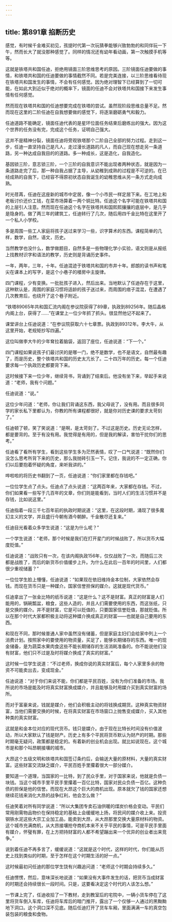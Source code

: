 ```yaml
---
---
---
```

title: 第891章 掐断历史
---



感觉，有时候千金难买初见，孩提时代第一次玩猜拳能够兴致勃勃的和同伴玩一下午，然而长大了就没那种感觉了。同样的情况还有幼年看动画，第一次触摸手机等等。

这就是铁塔共和国任迪，拒绝用镜面三阶思维思考的原因。三阶镜面任迪要做的事情，和铁塔共和国的任迪要做的事情截然不同。若是完美连接，以三阶思维看待现在铁塔共和国发生的事情，不会有任何感觉。因为绝对理智下已经算到了一切可能，在如此大到近似于绝对的概率下，镜面的任迪不会对铁塔共和国接下来发生事情有任何感觉。

然而现在铁塔共和国的任迪想要完成在铁塔的尝试。虽然现阶段思维总量不足。然而现在这里的二阶任迪在自我想要做的感觉下，将逐渐磨砺勇气和毅力。

任迪道路不能确定，镜面任迪代表的是星环位面任务结束后磨练出的强大。因为这个世界的任务没有完，完成这个任务，证明自己强大。

这并不是精神分裂，镜面任迪将旁观铁塔那个二阶自己全部的努力过程。走到这一步，任迪一直坚持自己是凡人，走过漫长道路的凡人，而自己现在想走另一条道路，另一种达成自我目的的道路。多一种成长，这是造化，自我造化。

基因锁三阶，意志锁三阶，一个三阶的自我意识不能出现者两种状态，就是因为一条道路走完了后，那一种自我占据了主导，从幼稚到成熟的过程是不可逆的。在已经成熟的自我下，已经容不得原初状态自我诞生的幼稚思维从另一条方式走向成熟。

时光荏苒，任迪在这座新的城市中定居，像一个小市民一样定居下来。在工地上和老板讨价还价工钱，在菜市场算着一两个铜比特。任迪这个名字可能在铁塔共和国的上层引人注意。然而现在任迪这个名字在铁塔共和国熙熙攘攘的底层中，是几乎是隐身的。做了两三年的建筑工，任迪转行了几次，随后用四千金比特在这里开了一个私人小学校。

多是周围一些工人家庭将孩子送过来学习一些，识字算术的东西。课程简单的几样，数学，自然，语文，历史。

当然教学也没什么，数学做题目，自然多是一些物理化学小实验，语文则是从报纸上找教材识字和语法的教学，历史则是背诵历史事件。

一年，两年，三年，十年。任迪混迹于铁塔共和国的市井十年。郎朗的读书声和笔尖在课本上的写字，是这个小巷子的楼房中主旋律。

四门课程，少有变换。一批批孩子进入，然后出来。当地默认了任迪存在于这里，这种默认是，周围的家庭习惯将适龄的孩子送过来，而周围的痞子混混，在遭遇了几次教育后，也绕开了这个巷子附近。

“铁塔89065年共和国汇流内阁在参议院获得了89章，执政到89256年。随后晶格内阁上台，获得了……”在课堂上一位少年抓了抓头。很显然他记不起来了。

课堂讲台上任迪说道：“在参议院获取六十七章票。执政到89312年。李大牛，从这里开始，老规矩抄写四遍。”

这位叫做李大牛的少年耷拉着脑袋，返回了座位，任迪说道：“下一个。”

四门课程如果说孩子们最讨厌的是哪一门，绝不是数学，也不是语文，自然最有趣了，而是历史，整个铁塔共和国的历史太亢长了。二十四万年的历史。每一个任迪要求每一个执政历史都要背下来。

这时候接下来一位少年，继续背书，背诵到了结束后。他没有坐下来，举起手来说道：“老师，我有个问题。”

任迪说道：“说。”

这位少年问道：“老师，你让我们背诵这东西，我父母说了，没有用。而且很多同学的家长私下里都认为，你教的所有课程都很好，就是你对历史课的要求太苛刻了。”

任迪顿了顿，笑了笑说道：“是啊，是太苛刻了。不过这是历史。历史无论怎样，都是要背的。至于有没有用。我觉得是有用的，但是我的解读，害怕干扰你们的思考。”

任迪看了看所有学生，看到这些学生多为茫然表情，叹了一口气说道：“既然你们没怎么思考所背下来的历史，那么我抛砖引玉一下。记住，我说的不一定正确，你们以后要抱着怀疑的角度，来听我讲的。”

哗啦啦的将历史书翻到了一页，任迪说道：“你们家里都在存钱吧。”

一位位学生点了点头。任迪点了点头说道：“这两百年来，大家都在存钱。不过，你们如果看一些写于几百年的文章，你们则是能看到，当时人们的生活习惯并不是存钱，比如说这里。”

任迪指着一段三千七百年前的执政时期说道：“这里，在这段时期，涌现了很多魔幻主义的文学，并且盛行今朝有酒今朝醉。千金散尽还复来。”

任迪目光看着众多学生说道：“这是为什么呢？”

一个学生说道：“老师，那个时候是我们在打开星门的时候战败了，所以货币大幅度贬值。”

任迪说道：“战败只有一次，在该内阁执政156年，仅仅战败了一次，而随后三次都是战胜了，而后的新货币价值缓步上升。为什么在此后一百年的时间里，人们都很少重视储蓄？”

一位位学生脸上懵懂，任迪说道：“如果现在依旧维持金本位制，大家依然会存钱。而现在货币只是一种媒介。国家信誉担保的媒介。这就是现代货币。”

任迪拿出了一张金比特的纸币说道：“这是什么？这不是财富。真正的财富是人们能用的，锅碗瓢盆，粮食，这些人造的，并且人们需要使用的东西，而这张纸，只是交换的媒介。并不是财富，它是可以贬值的，只要国家信誉贬值，那就贬值。所以在那个时代大家都积极主动将这种媒介换成真正的财富——也就是自己要用的东西。

和现在不同，那时候普通人家中虽然没有储蓄，但是家庭主妇们会给家中列上一个消费计划。按照家中的要使用的物资量，买足了，能够长期储存的东西。唯一的现金储备，是为蔬菜水果肉食这些不能长期储存的生活消耗准备的。你不能说他们没有财富，他们只不过是及时将媒介换成了真实的财富。”

这时候一位学生说道：“不过老师，换成你说的真实财富后，每个人家里多余的物资不可能卖出去，变成现金。”

任迪说道：“对于你们来说不能，你们都是平民百姓，没有为你们准备的市场。我所说的市场是能及时将真实财富换成媒介，并且能够及时用媒介买到真实财富的场所。

而对于富豪来说，钱就是媒介，他们会积极主动的将钱换成期货。这种真实物资财富，当他们需要交换的时候，在将真实财富在市场窗口上抛售变成媒介，买入其他种类的真实财富。

这就是和金本位对应的现代货币。钱只是媒介。由于现在比特长时间没有价值波动，所以大家默认了钱是财产。历史上有多个平民将货币默认为财产的时期。那些时期毫无疑问，政策都是稳定的。有着新的创业机会出现。就比如说现在。这个城市是和那个叫昂朝接壤的城市。

大昂这个五级文明和铁塔共和国签订条约后，会输送大量的原材料，大量的真实财富。这些财富交流缺乏媒介，平民百姓手里攥着很大一部分媒介。

要知道一个道理，当国家的一比特，到了民众手里，对于国家来说，他就是负债一块钱。当这个城市手里平民手里攥着一百亿比特，国家对民众负债一百亿。这种负债的担保是他的信誉。而现在大昂这个巨大的商机出现。原本就欠了钱的国家还想继续花钱来消化大昂的战争红利，他会怎么做？”

任迪笑着对所有同学说道：“所以大集团专卖石油供暖的煤炭价格会变动。平民们常用刚需物品物价在保持稳定的基础上会缓缓地上扬，将民间的媒介收上来。投资钢铁水泥这些大宗工业加工品，能卖到大昂，从大昂那里交换大量原材料的物资。这个城市充满商机，从大昂接壤抢夺商机本来不关乎平民的事情，可是平民手里面有媒介，怀璧有罪，在上方把持财富的人都不希望蹦出来一个优异的创业者出来竞争。”

说到着任迪不再多言了，缓缓说道：“这就是这个时代，这样的时代，你们能从历史上找到类似的时期，至于怎样在这个时期生活的好一点。”

这时候最初问任迪的那位学生饶有兴趣追问道：“老师这个时期会持续多久。”

任迪愣愣，然后，意味深长地说道：“如果没有大事件发生的话，把货币当成财富的时期还会持续很长一段时间。只是，这要看决定这个时代的人该怎么想。”

一节课上完了，任迪收拾了一下教材，走到教室后的宅院中，一辆小货车停在了这里将货车倒入车库，任迪将车库后的暗门推开，露出了一个仅够一人通过的黑黝黝地下洞口。这个洞口深不见底。随后任迪打开了货车车厢，里面满满一车的真空包装包装的粮食和食物。